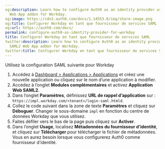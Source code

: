 ```yaml
---
og:description: Learn how to configure Auth0 as an identity provider using the SAML2
  Web App addon for Workday.
og:image: https://cdn2.auth0.com/docs/1.14553.0/img/share-image.png
og:title: Configurer Workday en tant que fournisseur de services SAML
og:url: https://auth0.com/docs/
permalink: configure-auth0-as-identity-provider-for-workday
title: Configurer Workday en tant que fournisseur de services SAML
twitter:description: Learn how to configure Auth0 as an identity provider using the
  SAML2 Web App addon for Workday.
twitter:title: Configurer Workday en tant que fournisseur de services SAML
---
```


Utilisez la configuration SAML suivante pour Workday

1. Accédez à [Dashboard > Applications > Applications](%24%7Bmanage_url%7D/#/applications) et créez une nouvelle application ou cliquez sur le nom d’une application à modifier.
2. Accédez à l’onglet **Modules complémentaires** et activez **Application Web SAML2**.
3. Dans l’onglet **Paramètres**, définissez **URL de rappel d’application** sur : `https://impl.workday.com/<tenant>/login-saml.htmld`.
4. Collez le code suivant dans la zone de texte **Paramètres** et cliquez sur **Déboguer**. 
Changer le sous-domaine `impl` en fonction du centre de données Workday que vous utilisez.
5. Faites défiler vers le bas de la page puis cliquez sur **Activer**.
6. Dans l’onglet **Usage**, localisez **Métadonnées du fournisseur d’identité**, et cliquez sur **Télécharger** pour télécharger le fichier de métadonnées. Vous en aurez besoin lorsque vous configurerez Auth0 comme fournisseur d’identité.